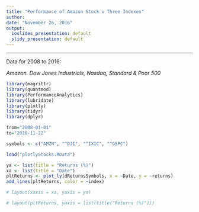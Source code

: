 ```yaml
---
title: "Performance of Amazon Stock v Three Indexes"
author: 
date: "November 26, 2016"
output:
  ioslides_presentation: default
  slidy_presentation: default
---
```


***
Data for 2008 to 2016:

*Amazon. Dow Jones Industrials, Nasdaq, Standard & Poor 500*



```r
library(magrittr)
library(quantmod)
library(PerformanceAnalytics)
library(lubridate)
library(plotly)
library(tidyr)
library(dplyr)

from="2008-01-01"
to="2016-11-22"

symbols <- c("AMZN", "^DJI", "^IXIC", "^GSPC")

load("plotlyStocks.RData")

ya <- list(title = "Returns (%)")
xa <- list(title = "Date")
pltReturns <- plot_ly(dReturnsSymbols, x = ~Date, y = ~returns)
add_lines(pltReturns, color = ~index)

# layout(xaxis = xa, yaxis = ya)

# layout(pltReturns, yaxis = list(title("Returns (%)")))

```
